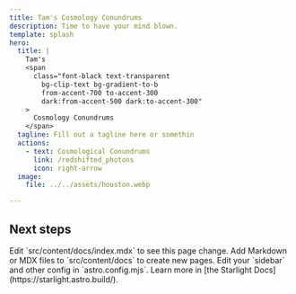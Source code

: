 ```yaml
---
title: Tam's Cosmology Conundrums
description: Time to have your mind blown.
template: splash
hero:
  title: |
    Tam's
    <span
      class="font-black text-transparent
        bg-clip-text bg-gradient-to-b
        from-accent-700 to-accent-300
        dark:from-accent-500 dark:to-accent-300"
    >
      Cosmology Conundrums
    </span>
  tagline: Fill out a tagline here or somethin
  actions:
    - text: Cosmological Conundrums
      link: /redshifted_photons
      icon: right-arrow
  image:
    file: ../../assets/houston.webp

---
```



## Next steps

<CardGrid stagger>
	<Card title="Update content" icon="pencil">
		Edit `src/content/docs/index.mdx` to see this page change.
	</Card>
	<Card title="Add new content" icon="add-document">
		Add Markdown or MDX files to `src/content/docs` to create new pages.
	</Card>
	<Card title="Configure your site" icon="setting">
		Edit your `sidebar` and other config in `astro.config.mjs`.
	</Card>
	<Card title="Read the docs" icon="open-book">
		Learn more in [the Starlight Docs](https://starlight.astro.build/).
	</Card>
</CardGrid>
